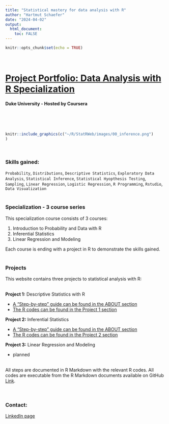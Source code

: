 ```yaml
---
title: "Statistical mastery for data analysis with R"
author: "Hartmut Schaefer"
date: "2024-04-02"
output: 
  html_document:
    toc: FALSE
---
```


```r
knitr::opts_chunk$set(echo = TRUE)
```

\

# [Project Portfolio: Data Analysis with R Specialization](https://www.coursera.org/specializations/statistics)
#### Duke University - Hosted by Coursera
\

\
```r
knitr::include_graphics(c("~/R/StatRWeb/images/00_inference.png")
)
```
\

### Skills gained:

`Probability`, `Distributions`, `Descriptive Statistics`, `Exploratory Data Analysis`, `Statistical Inference`, `Statistical Hyopthesis Testing`, `Sampling`, `Linear Regression`, `Logistic Regression`, `R Programming`, `Rstudio`, `Data Visualization`\
\



###  Specialization - 3 course series

This specialization course consists of 3 courses:

1. Introduction to Probability and Data with R\
2. Inferential Statistics\
3. Linear Regression and Modeling\

Each course is ending with a project in R to demonstrate the skills gained.
\
\


### Projects

This website contains three projects to statistical analysis with R:\
\

**Project 1:** Descriptive Statistics with R\

- [A "Step-by-step" guide can be found in the ABOUT section](about1.html)\
- [The R codes can be found in the Project 1 section](project1.html)\


**Project 2:** Inferential Statistics\

- [A "Step-by-step" guide can be found in the ABOUT section](about2.html)\
- [The R codes can be found in the Project 2 section](project2.html)\

**Project 3:** Linear Regression and Modeling 

- planned\
\

All steps are documented in R Markdown with the relevant R codes. All codes are executable from the R Markdown documents available on GitHub [Link](https://github.com/hk-schaefer/StatRWeb).\
\
\

### Contact:

[LinkedIn page](https://www.linkedin.com/in/hartmut-schaefer)






